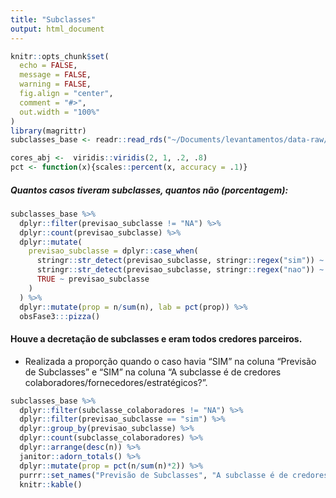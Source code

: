 ```yaml
---
title: "Subclasses"
output: html_document
---
```


```r
knitr::opts_chunk$set(
  echo = FALSE, 
  message = FALSE, 
  warning = FALSE,
  fig.align = "center",
  comment = "#>",
  out.width = "100%"
)
library(magrittr)
subclasses_base <- readr::read_rds("~/Documents/levantamentos/data-raw/isabella-kayath/bases/subclasses_base.rds")

cores_abj <-  viridis::viridis(2, 1, .2, .8)
pct <- function(x){scales::percent(x, accuracy = .1)}
```


##### Quantos casos tiveram subclasses, quantos não (porcentagem):

```r

subclasses_base %>%
  dplyr::filter(previsao_subclasse != "NA") %>%
  dplyr::count(previsao_subclasse) %>%
  dplyr::mutate(
    previsao_subclasse = dplyr::case_when(
      stringr::str_detect(previsao_subclasse, stringr::regex("sim")) ~ "Sim",
      stringr::str_detect(previsao_subclasse, stringr::regex("nao")) ~ "Não",
      TRUE ~ previsao_subclasse
    )
  ) %>%
  dplyr::mutate(prop = n/sum(n), lab = pct(prop)) %>%
  obsFase3:::pizza()
```



####  Houve a decretação de subclasses e eram todos credores parceiros. 

- Realizada a proporção quando o caso havia "SIM" na coluna "Previsão de Subclasses" e "SIM" na coluna "A subclasse é de credores colaboradores/fornecedores/estratégicos?". 


```r
subclasses_base %>%
  dplyr::filter(subclasse_colaboradores != "NA") %>% 
  dplyr::filter(previsao_subclasse == "sim") %>% 
  dplyr::group_by(previsao_subclasse) %>% 
  dplyr::count(subclasse_colaboradores) %>%
  dplyr::arrange(desc(n)) %>%
  janitor::adorn_totals() %>% 
  dplyr::mutate(prop = pct(n/sum(n)*2)) %>%
  purrr::set_names("Previsão de Subclasses", "A subclasse é de credores colaboradores/fornecedores/estratégicos?", "Quantidade", "%") %>%
  knitr::kable()

```


